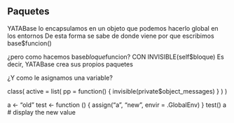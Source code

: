 ## Paquetes

YATABase lo encapsulamos en un objeto que podemos hacerlo global en los entornos
De esta forma se sabe de donde viene por que escribimos base$funcion()

¿pero como hacemos base$bloque$funcion? CON INVISIBLE(self$bloque)
Es decir, YATABase crea sus propios paquetes

¿Y como le asignamos una variable?


class(
active = list(
pp = function() {
invisible(private$object_messages)
}
)
)

a <- "old"
test <- function () {
   assign("a", "new", envir = .GlobalEnv)
}
test()
a  # display the new value